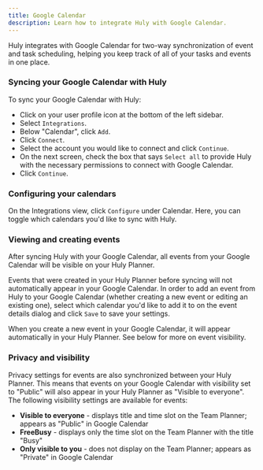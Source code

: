 ```yaml
---
title: Google Calendar
description: Learn how to integrate Huly with Google Calendar.
---
```


Huly integrates with Google Calendar for two-way synchronization of event and task scheduling, helping you keep track of all of your tasks and events in one place.

### Syncing your Google Calendar with Huly

To sync your Google Calendar with Huly:
* Click on your user profile icon at the bottom of the left sidebar.
* Select `Integrations`. 
* Below "Calendar", click `Add`.
* Click `Connect`. 
* Select the account you would like to connect and click `Continue`. 
* On the next screen, check the box that says `Select all` to provide Huly with the necessary permissions to connect with Google Calendar. 
* Click `Continue`. 

### Configuring your calendars

On the Integrations view, click `Configure` under Calendar. Here, you can toggle which calendars you'd like to sync with Huly.

### Viewing and creating events

After syncing Huly with your Google Calendar, all events from your Google Calendar will be visible on your Huly Planner. 

Events that were created in your Huly Planner before syncing will not automatically appear in your Google Calendar. In order to add an event from Huly to your Google Calendar (whether creating a new event or editing an existing one), select which calendar you'd like to add it to on the event details dialog and click `Save` to save your settings.

When you create a new event in your Google Calendar, it will appear automatically in your Huly Planner. See below for more on event visibility.

### Privacy and visibility

Privacy settings for events are also synchronized between your Huly Planner. This means that events on your Google Calendar with visibility set to "Public" will also appear in your Huly Planner as "Visible to everyone". The following visibility settings are available for events:

* **Visible to everyone** - displays title and time slot on the Team Planner; appears as "Public" in Google Calendar
* **FreeBusy** - displays only the time slot on the Team Planner with the title "Busy"
* **Only visible to you** - does not display on the Team Planner; appears as "Private" in Google Calendar